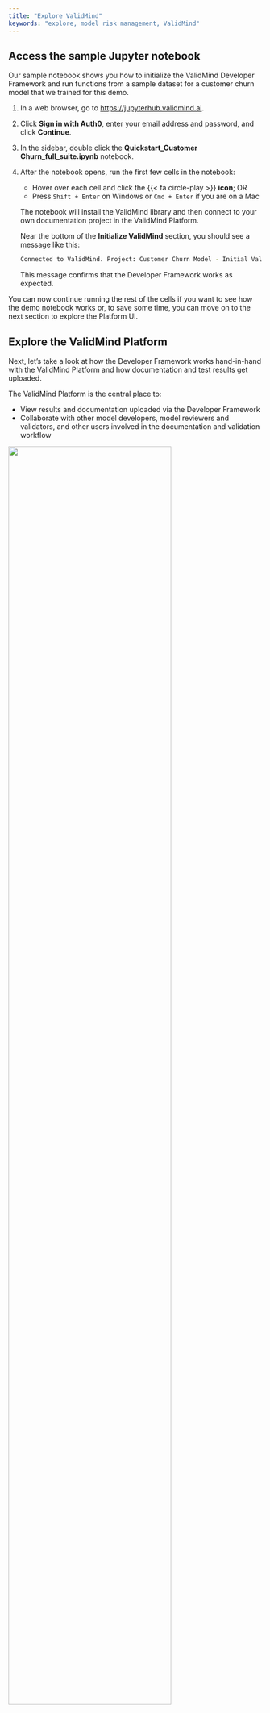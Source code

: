 ```yaml
---
title: "Explore ValidMind"
keywords: "explore, model risk management, ValidMind"
---
```


## Access the sample Jupyter notebook 

Our sample notebook shows you how to initialize the ValidMind Developer Framework and run functions from a sample dataset for a customer churn model that we trained for this demo.

1. In a web browser, go to <https://jupyterhub.validmind.ai>.

2. Click **Sign in with Auth0**, enter your email address and password, and click **Continue**.

3. In the sidebar, double click the **Quickstart_Customer Churn_full_suite.ipynb** notebook.

4. After the notebook opens, run the first few cells in the notebook:

   - Hover over each cell and click the {{< fa circle-play >}} **icon**; OR
   - Press `Shift + Enter` on Windows or `Cmd + Enter` if you are on a Mac
   
   The notebook will install the ValidMind library and then connect to your own documentation project in the ValidMind Platform.
   
   Near the bottom of the **Initialize ValidMind** section, you should see a message like this:
   
   ```bash
   Connected to ValidMind. Project: Customer Churn Model - Initial Validation (xxxxxxxxxxxxxxxxxxxxxxxxx)
   ```
   
   This message confirms that the Developer Framework works as expected. 

You can now continue running the rest of the cells if you want to see how the demo notebook works or, to save some time, you can move on to the next section to explore the Platform UI. 

<!--- TO DO Screenshot --->

## Explore the ValidMind Platform

Next, let's take a look at how the Developer Framework works hand-in-hand with the ValidMind Platform and how documentation and test results get uploaded. 

The ValidMind Platform is the central place to: 

  - View results and documentation uploaded via the Developer Framework
  - Collaborate with other model developers, model reviewers and validators, and other users involved in the documentation and validation workflow

![](dashboard.png){width=80% fig-align="center" fig-alt="An image showing the ValidMind UI main dashboard"}

1. [Log in to the ValidMind UI]({{< var vm_ui >}}).

2. From the side navigation, select **Model Inventory**.

3. Locate or search for the `[Quickstart] Customer Churn Model - Initial Validation` and select it.

   On the model details page that open, you can find important information about the model, such as:

    - The ID of the model and its specific use case
    - The owners, developers, validators, and business unit associated with the model
    - The risk tier and current version
    - And more

4. Scroll down to **Documentation Project History** and select the model.

   On the project overview page that opens, you can see what is included, such as model, project findings, recent activity, and project stakeholders, and more. In the left sidebar, you can find links to the documentation, project findings, validation report, audit trail, and client integration.

   For this Quickstart, we will focus on the **Documentation** section to show you how content from the Developer Framework gets uploaded. 

   Note that the model status is **In Documentation**. This is the status that a model starts in as part of a documentation project. You can click **See workflow** to look at what the full workflow is, from documentation, to validation, to review, and finally approval. 

5. From the left sidebar, select **Documentation** > **2. Data preparation** > **2.1. Data description**. 

   ![](data-description.png){width=95% fig-align="left" fig-alt="An image showing the data description page in the ValidMind UI"}

   This content is _generated_ by the ValidMind Developer Framework and provides information about the dataset used, including histograms, information about dataset quality, and test results.

   Sections that need your attention get flagged with `Requires Attention`. These sections get flagged _automatically_ by the Developer Framework whenever a test result is above or below a certain threshold.

6. From the left sidebar, select **3. Model Development** and any of the subsection to see information that has been uploaded by the Developer Framework about:

   - Model training
   - Model evaluation
   - Model explainability and interpretability
   - Model diagnosis

   The **Documentation Guidelines** in the **ValidMind Insights** right sidebar can tell you more about what these sections mean and help you with the task of documenting the model.

7. Finally, take a look at section **4. Monitoring and Governance**. 

   Sections like **4.1 Monitoring Plan** are not generated by the Developer Framework, but they get added by the model developer in the Platform UI.

## Create a new documentation project

Next, let's learn how to create your own documentation project. You can use this project to upload tests and documentation and then add that to the Quickstart notebook you looked at earlier.

1. Navigate to the landing page by clicking on the ValidMind logo or if you have to, [Log in to the ValidMind UI]({{< var vm_ui >}}).
   
2. From the left sidebar, select **Documentation Projects** and on the page that opens, click the **Create new Project** button at top right of the screen.
   
3. Select the right options in the form:

   - **Model**: `[Quickstart] Customer Churn Model`
   - **Type**: `Initial validation` (selected automatically)
<!---   - **Model Use Case**: `Attrition/Churn Management` (under `Marketing/Sales`). --->
   - **Project name**: Enter your preferred name

4. Click **Create Project**.

   ValidMind will create an empty documentation project associated with the customer churn model. 
   
   You can now access this project from the UI on the **Documentation Projects** page or by navigating to the relevant model - `[Quickstart] Customer Churn Model` - in the **Model Inventory** page.

5. From the left sidebar, select **Client Integration**. 

   The page that opens provides you with the credentials for the newly created project to use with the ValidMind Developer Framework. 

6. Locate the project identifier, API key, and secret:
   
   - `api_host`: The location of the ValidMind API
   - `api_key`: The account API key
   - `api_secret`: The account secret key
   - `project`: The project identifier

   The code snippet can be copied and pasted directly into your developer source code to integrate the ValidMind Developer Framework and to be able to upload to the ValidMind Platform. 
   
   To follow best practices, you can also store the credentials in a `.env` file and pass them in via environment variables.

::: {.column-margin}
::: {.callout-tip}
### Missing the API_SECRET?
Try this: Use the  {{< fa copy >}} **icon** to copy the `API_SECRET` to your clipboard.
:::
:::

## Modify the Quickstart notebook to upload to your own project

After you have completed the above steps, you are ready to use your documentation project with your copy of the Quickstart notebook. 

1. Reopen the Quickstart notebook you accessed earlier.

2. In the Quickstart notebook, replace the `vm.init()` lines that look like the following with your own client integration information from the earlier step when you created your new documentation project:

   ![](jupyterhub-secrets.png){width=95% fig-align="left" fig-alt="The Quickstart notebook in Colab with the section showing that you need to replace"}

3. Run each cell in the notebook:

   - Hover over each cell and click the {{< fa circle-play >}} **icon**; OR
   - Press `Shift + Enter` on Windows or `Cmd + Enter` if you are on a Mac
   
   The notebook will install the ValidMind library and then connect to your own documentation project in the ValidMind Platform.

You can now switch back to the Platform UI and view the documentation that has been created by the data and artifacts provided by the Developer Framework. 

## What's next

Ready to learn more about how you can use ValidMind? Check out [Next steps](next-steps.qmd).
